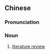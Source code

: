 {{also|文献综述}}
==Chinese==
{{zh-forms|s=文献综述|type=22}}

===Pronunciation===
{{zh-pron
|m=wénxiàn zōngshù
|cat=n
}}

===Noun===
{{zh-noun}}

# [[literature review]]
